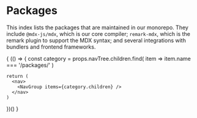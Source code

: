 
# Packages

This index lists the packages that are maintained in our monorepo.
They include `@mdx-js/mdx`, which is our core compiler; `remark-mdx`, which is
the remark plugin to support the MDX syntax; and several integrations with
bundlers and frontend frameworks.

{
  (() => {
    const category = props.navTree.children.find(
      item => item.name === '/packages/'
    )

    return (
      <nav>
        <NavGroup items={category.children} />
      </nav>
    )
  })()
}
